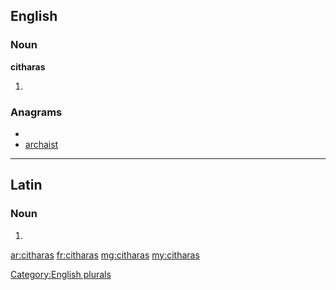 ==English==

===Noun===
'''citharas'''

# {{plural of|[[cithara]]}}

===Anagrams===
* {{alphagram|aachirst}}
* [[archaist#English|archaist]]

[[Category:English plurals]]

----

==Latin==

===Noun===
{{la-noun-form|citharās}}

# {{inflection of|cithara|cithara|acc|p|lang=la}}
{{count page|[[Wiktionary:Page count]]}}

[[ar:citharas]]
[[fr:citharas]]
[[mg:citharas]]
[[my:citharas]]